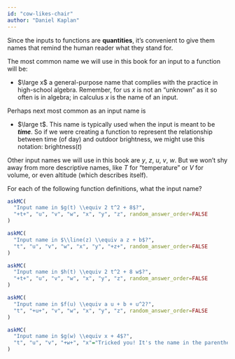 ```yaml
---
id: "cow-likes-chair"
author: "Daniel Kaplan"
---
```


Since the inputs to functions are **quantities**, it's convenient to give them names that remind the human reader what they stand for.

The most common name we will use in this book for an input to a function will be:

- $\large x$ a general-purpose name that complies with the practice in high-school algebra. Remember, for us $x$ is not an "unknown" as it so often is in algebra; in calculus $x$ is the name of an input. 

Perhaps next most common as an input name is 

- $\large t$. This name is typically used when the input is meant to be ***time***. So if we were creating a function to represent the relationship between time (of day) and outdoor brightness, we might use this notation: $\text{brightness}(t)$

Other input names we will use in this book are $y$, $z$, $u$, $v$, $w$. But we won't shy away from more descriptive names, like $T$ for "temperature" or $V$ for volume, or even $\text{altitude}$ (which describes itself). 

For each of the following function definitions, what the input name?

```r
askMC(
  "Input name in $g(t) \\equiv 2 t^2 + 8$?",
  "+t+", "u", "v", "w", "x", "y", "z", random_answer_order=FALSE
)
```

```r
askMC(
  "Input name in $\\line(z) \\equiv a z + b$?",
  "t", "u", "v", "w", "x", "y", "+z+", random_answer_order=FALSE
)
```

```r
askMC(
  "Input name in $h(t) \\equiv 2 t^2 + 8 w$?",
  "+t+", "u", "v", "w", "x", "y", "z", random_answer_order=FALSE
)
```

```r
askMC(
  "Input name in $f(u) \\equiv a u + b + u^2?",
  "t", "+u+", "v", "w", "x", "y", "z", random_answer_order=FALSE
)
```

```r
askMC(
  "Input name in $g(w) \\equiv x + 4$?",
  "t", "u", "v", "+w+", "x"="Tricked you! It's the name in the parentheses on the left side of $\\equiv$ that matters. Evidently, the output of $g(w)$ doesn't depend on $w$. That's not much of a relationship, but it is a common one.", "y", "z", random_answer_order=FALSE
)
```
